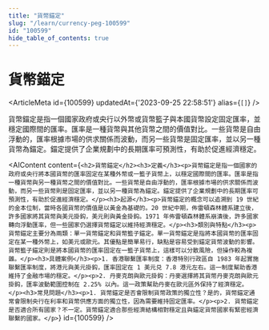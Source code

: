 ```yaml
---
title: "貨幣錨定"
slug: "/learn/currency-peg-100599"
id: "100599"
hide_table_of_contents: true
---
```



# 貨幣錨定

<ArticleMeta id={100599} updatedAt={'2023-09-25 22:58:51'} alias={`[]`} />
<div className='border-solid border-b border-t-0 my-4 border-[var(--ifm-color-gray-300)]' />

貨幣錨定是指一個國家政府或央行以外幣或貨幣籃子與本國貨幣設定固定匯率，並穩定國際間的匯率。匯率是一種貨幣與其他貨幣之間的價值對比。一些貨幣是自由浮動的，匯率根據市場的供求關係而波動，而另一些貨幣是固定匯率，並以另一種貨幣為錨定。錨定提供了企業規劃中的長期匯率可預測性，有助於促進經濟穩定。

<AIContent content={`<h2>貨幣錨定</h2><h3>定義</h3><p>貨幣錨定是指一個國家的政府或央行將本國貨幣的匯率固定在某種外幣或一籃子貨幣上，以穩定國際間的匯率。匯率是指一種貨幣與另一種貨幣之間的價值對比。一些貨幣是自由浮動的，匯率根據市場的供求關係而波動，而另一些貨幣則是固定匯率，並以另一種貨幣為錨定。錨定提供了企業規劃中的長期匯率可預測性，有助於促進經濟穩定。</p><h3>起源</h3><p>貨幣錨定的概念可以追溯到 19 世紀的金本位制，當時各國貨幣的價值是以黃金為基礎的。20 世紀中期，佈雷頓森林體系建立後，許多國家將其貨幣與美元掛鈎，美元則與黃金掛鈎。1971 年佈雷頓森林體系崩潰後，許多國家轉向浮動匯率，但一些國家仍選擇貨幣錨定以維持經濟穩定。</p><h3>類別與特點</h3><p>貨幣錨定主要分為兩類：單一貨幣錨定和貨幣籃子錨定。單一貨幣錨定是指將本國貨幣的匯率固定在某一種外幣上，如美元或歐元。其優點是簡單易行，缺點是容易受到錨定貨幣波動的影響。貨幣籃子錨定則是將本國貨幣的匯率固定在一籃子貨幣上，這樣可以分散風險，但操作較為複雜。</p><h3>具體案例</h3><p>1. 香港聯繫匯率制度：香港特別行政區自 1983 年起實施聯繫匯率制度，將港元與美元掛鈎，匯率固定在 1 美元兑 7.8 港元左右。這一制度幫助香港維持了金融市場的穩定。</p><p>2. 丹麥克朗與歐元掛鈎：丹麥選擇將其貨幣丹麥克朗與歐元掛鈎，匯率波動範圍控制在 2.25% 以內。這一政策幫助丹麥在歐元區外保持了經濟穩定。</p><h3>常見問題</h3><p>1. 貨幣錨定是否會限制貨幣政策的獨立性？是的，貨幣錨定通常會限制央行在利率和貨幣供應方面的獨立性，因為需要維持固定匯率。</p><p>2. 貨幣錨定是否適合所有國家？不一定。貨幣錨定適合那些經濟結構相對穩定且與錨定貨幣國家有緊密經濟聯繫的國家。</p>`} id={100599} />
